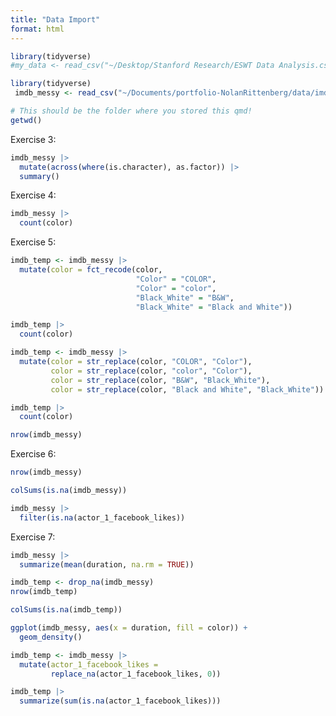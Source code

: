 ```yaml
---
title: "Data Import"
format: html
---
```


```r
library(tidyverse)
#my_data <- read_csv("~/Desktop/Stanford Research/ESWT Data Analysis.csv")
```



```r
library(tidyverse)
 imdb_messy <- read_csv("~/Documents/portfolio-NolanRittenberg/data/imdb_5000_messy (1).csv")
```


```r
# This should be the folder where you stored this qmd!
getwd()
```


Exercise 3:
```r
imdb_messy |>
  mutate(across(where(is.character), as.factor)) |>  
  summary()
```
Exercise 4:
```r
imdb_messy |> 
  count(color)
```


Exercise 5:

```r
imdb_temp <- imdb_messy |> 
  mutate(color = fct_recode(color,
                            "Color" = "COLOR",
                            "Color" = "color",
                            "Black_White" = "B&W",
                            "Black_White" = "Black and White"))

imdb_temp |> 
  count(color)
```


```r
imdb_temp <- imdb_messy |> 
  mutate(color = str_replace(color, "COLOR", "Color"),
         color = str_replace(color, "color", "Color"),
         color = str_replace(color, "B&W", "Black_White"),
         color = str_replace(color, "Black and White", "Black_White"))

imdb_temp |> 
  count(color)
```


```r
nrow(imdb_messy)
```



Exercise 6:
```r
nrow(imdb_messy)

colSums(is.na(imdb_messy))
```

```r
imdb_messy |> 
  filter(is.na(actor_1_facebook_likes))
```



Exercise 7:
```r
imdb_messy |> 
  summarize(mean(duration, na.rm = TRUE))
```


```r
imdb_temp <- drop_na(imdb_messy)
nrow(imdb_temp)
```


```r
colSums(is.na(imdb_temp))
```


```r
ggplot(imdb_messy, aes(x = duration, fill = color)) +
  geom_density()
```


```r
imdb_temp <- imdb_messy |> 
  mutate(actor_1_facebook_likes =
         replace_na(actor_1_facebook_likes, 0))

imdb_temp |> 
  summarize(sum(is.na(actor_1_facebook_likes)))
```




